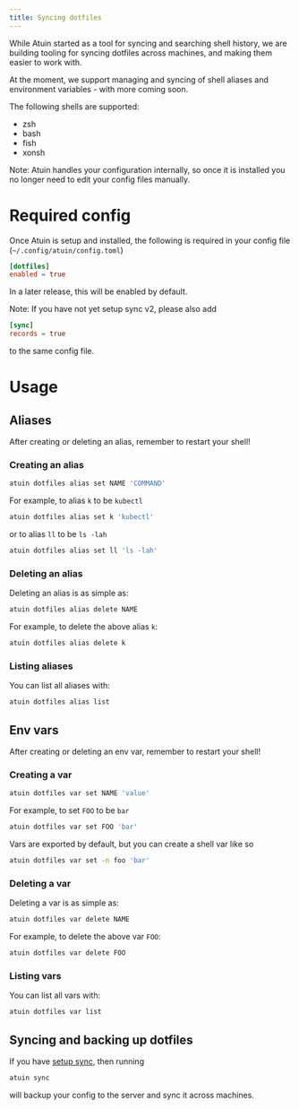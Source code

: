 ```yaml
---
title: Syncing dotfiles
---
```


While Atuin started as a tool for syncing and searching shell history, we are
building tooling for syncing dotfiles across machines, and making them easier
to work with.

At the moment, we support managing and syncing of shell aliases and environment variables - with more
coming soon.

The following shells are supported:

- zsh
- bash
- fish
- xonsh

Note: Atuin handles your configuration internally, so once it is installed you
no longer need to edit your config files manually.

# Required config

Once Atuin is setup and installed, the following is required in your config file (`~/.config/atuin/config.toml`)

```toml
[dotfiles]
enabled = true
```

In a later release, this will be enabled by default.

Note: If you have not yet setup sync v2, please also add

```toml
[sync]
records = true
```

to the same config file.

# Usage

## Aliases

After creating or deleting an alias, remember to restart your shell!

### Creating an alias

```bash
atuin dotfiles alias set NAME 'COMMAND'
```

For example, to alias `k` to be `kubectl`


```bash
atuin dotfiles alias set k 'kubectl'
```

or to alias `ll` to be  `ls -lah`

```bash
atuin dotfiles alias set ll 'ls -lah'
```

### Deleting an alias

Deleting an alias is as simple as:

```bash
atuin dotfiles alias delete NAME
```

For example, to delete the above alias `k`:

```bash
atuin dotfiles alias delete k
```

### Listing aliases

You can list all aliases with:

```bash
atuin dotfiles alias list
```

## Env vars

After creating or deleting an env var, remember to restart your shell!

### Creating a var

```bash
atuin dotfiles var set NAME 'value'
```

For example, to set `FOO` to be `bar`


```bash
atuin dotfiles var set FOO 'bar'
```

Vars are exported by default, but you can create a shell var like so

```bash
atuin dotfiles var set -n foo 'bar'
```


### Deleting a var

Deleting a var is as simple as:

```bash
atuin dotfiles var delete NAME
```

For example, to delete the above var `FOO`:

```bash
atuin dotfiles var delete FOO
```

### Listing vars

You can list all vars with:

```bash
atuin dotfiles var list
```

## Syncing and backing up dotfiles
If you have [setup sync](/guide/sync), then running

```bash
atuin sync
```

will backup your config to the server and sync it across machines. 

